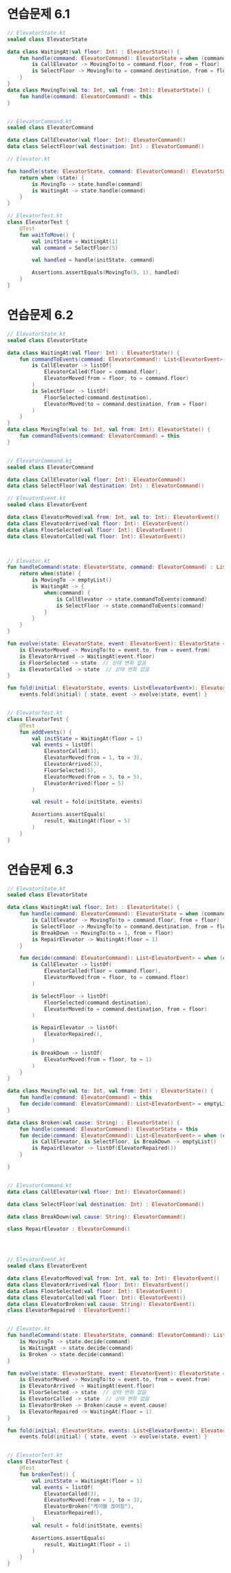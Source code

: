 # 연습문제 6.1

```kt
// ElevatorState.kt
sealed class ElevatorState

data class WaitingAt(val floor: Int) : ElevatorState() {
    fun handle(command: ElevatorCommand): ElevatorState = when (command) {
        is CallElevator -> MovingTo(to = command.floor, from = floor)
        is SelectFloor -> MovingTo(to = command.destination, from = floor)
    }
}
data class MovingTo(val to: Int, val from: Int): ElevatorState() {
    fun handle(command: ElevatorCommand) = this
}


// ElevatorCommand.kt
sealed class ElevatorCommand

data class CallElevator(val floor: Int): ElevatorCommand() 
data class SelectFloor(val destination: Int) : ElevatorCommand()

// Elevator.kt

fun handle(state: ElevatorState, command: ElevatorCommand): ElevatorState {
    return when (state) {
        is MovingTo -> state.handle(command)
        is WaitingAt -> state.handle(command)
    }
}

// ElevatorTest.kt
class ElevatorTest {
    @Test
    fun waitToMove() {
        val initState = WaitingAt(1)
        val command = SelectFloor(5)

        val handled = handle(initState, command)

        Assertions.assertEquals(MovingTo(5, 1), handled)
    }
}
```

# 연습문제 6.2

```kt
// ElevatorState.kt
sealed class ElevatorState

data class WaitingAt(val floor: Int) : ElevatorState() {
    fun commandToEvents(command: ElevatorCommand): List<ElevatorEvent> = when (command) {
        is CallElevator -> listOf(
            ElevatorCalled(floor = command.floor),
            ElevatorMoved(from = floor, to = command.floor)
        )
        is SelectFloor -> listOf(
            FloorSelected(command.destination),
            ElevatorMoved(to = command.destination, from = floor)
        )
    }
}
data class MovingTo(val to: Int, val from: Int): ElevatorState() {
    fun commandToEvents(command: ElevatorCommand) = this
}


// ElevatorCommand.kt
sealed class ElevatorCommand

data class CallElevator(val floor: Int): ElevatorCommand() 
data class SelectFloor(val destination: Int) : ElevatorCommand()

// ElevatorEvent.kt
sealed class ElevatorEvent

data class ElevatorMoved(val from: Int, val to: Int): ElevatorEvent()
data class ElevatorArrived(val floor: Int): ElevatorEvent()
data class FloorSelected(val floor: Int): ElevatorEvent()
data class ElevatorCalled(val floor: Int): ElevatorEvent()



// Elevator.kt
fun handleCommand(state: ElevatorState, command: ElevatorCommand) : List<ElevatorEvent> {
    return when(state) {
        is MovingTo -> emptyList()
        is WaitingAt -> {
            when(command) {
                is CallElevator -> state.commandToEvents(command)
                is SelectFloor -> state.commandToEvents(command)
            }
        }
    }
}

fun evolve(state: ElevatorState, event: ElevatorEvent): ElevatorState = when (event) {
    is ElevatorMoved -> MovingTo(to = event.to, from = event.from)
    is ElevatorArrived -> WaitingAt(event.floor)
    is FloorSelected -> state  // 상태 변화 없음
    is ElevatorCalled -> state  // 상태 변화 없음
}

fun fold(initial: ElevatorState, events: List<ElevatorEvent>): ElevatorState =
    events.fold(initial) { state, event -> evolve(state, event) }


// ElevatorTest.kt
class ElevatorTest {
    @Test
    fun addEvents() {
        val initState = WaitingAt(floor = 1)
        val events = listOf(
            ElevatorCalled(3),
            ElevatorMoved(from = 1, to = 3),
            ElevatorArrived(3),
            FloorSelected(5),
            ElevatorMoved(from = 3, to = 5),
            ElevatorArrived(floor = 5)
        )

        val result = fold(initState, events)

        Assertions.assertEquals(
            result, WaitingAt(floor = 5)
        )
    }
}
```

# 연습문제 6.3

```kt
// ElevatorState.kt
sealed class ElevatorState

data class WaitingAt(val floor: Int) : ElevatorState() {
    fun handle(command: ElevatorCommand): ElevatorState = when (command) {
        is CallElevator -> MovingTo(to = command.floor, from = floor)
        is SelectFloor -> MovingTo(to = command.destination, from = floor)
        is BreakDown -> MovingTo(to = 1, from = floor)
        is RepairElevator -> WaitingAt(floor = 1)
    }

    fun decide(command: ElevatorCommand): List<ElevatorEvent> = when (command) {
        is CallElevator -> listOf(
            ElevatorCalled(floor = command.floor),
            ElevatorMoved(from = floor, to = command.floor)
        )

        is SelectFloor -> listOf(
            FloorSelected(command.destination),
            ElevatorMoved(to = command.destination, from = floor)
        )

        is RepairElevator -> listOf(
            ElevatorRepaired(),
        )

        is BreakDown -> listOf(
            ElevatorMoved(from = floor, to = 1)
        )
    }
}

data class MovingTo(val to: Int, val from: Int) : ElevatorState() {
    fun handle(command: ElevatorCommand) = this
    fun decide(command: ElevatorCommand): List<ElevatorEvent> = emptyList()
}

data class Broken(val cause: String) : ElevatorState() {
    fun handle(command: ElevatorCommand): ElevatorState = this
    fun decide(command: ElevatorCommand): List<ElevatorEvent> = when (command) {
        is CallElevator, is SelectFloor, is BreakDown -> emptyList()
        is RepairElevator -> listOf(ElevatorRepaired())
    }

}


// ElevatorCommand.kt
data class CallElevator(val floor: Int): ElevatorCommand()

data class SelectFloor(val destination: Int) : ElevatorCommand()

data class BreakDown(val cause: String): ElevatorCommand()

class RepairElevator : ElevatorCommand()




// ElevatorEvent.kt
sealed class ElevatorEvent

data class ElevatorMoved(val from: Int, val to: Int): ElevatorEvent()
data class ElevatorArrived(val floor: Int): ElevatorEvent()
data class FloorSelected(val floor: Int): ElevatorEvent()
data class ElevatorCalled(val floor: Int): ElevatorEvent()
data class ElevatorBroken(val cause: String): ElevatorEvent()
class ElevatorRepaired : ElevatorEvent()


// Elevator.kt
fun handleCommand(state: ElevatorState, command: ElevatorCommand): List<ElevatorEvent> = when (state) {
    is MovingTo -> state.decide(command)
    is WaitingAt -> state.decide(command)
    is Broken -> state.decide(command)
}

fun evolve(state: ElevatorState, event: ElevatorEvent): ElevatorState = when (event) {
    is ElevatorMoved -> MovingTo(to = event.to, from = event.from)
    is ElevatorArrived -> WaitingAt(event.floor)
    is FloorSelected -> state  // 상태 변화 없음
    is ElevatorCalled -> state  // 상태 변화 없음
    is ElevatorBroken -> Broken(cause = event.cause)
    is ElevatorRepaired -> WaitingAt(floor = 1)
}

fun fold(initial: ElevatorState, events: List<ElevatorEvent>): ElevatorState =
    events.fold(initial) { state, event -> evolve(state, event) }


// ElevatorTest.kt
class ElevatorTest {
    @Test
    fun brokenTest() {
        val initState = WaitingAt(floor = 1)
        val events = listOf(
            ElevatorCalled(3),
            ElevatorMoved(from = 1, to = 3),
            ElevatorBroken("케이블 끊어짐"),
            ElevatorRepaired(),
        )
        val result = fold(initState, events)

        Assertions.assertEquals(
            result, WaitingAt(floor = 1)
        )
    }
}
```